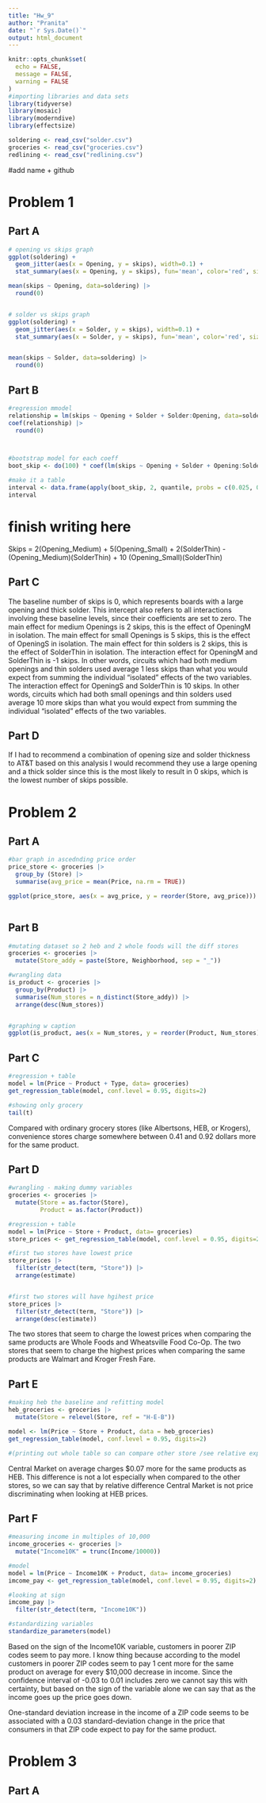 ```yaml
---
title: "Hw_9"
author: "Pranita"
date: "`r Sys.Date()`"
output: html_document
---
```


```r
knitr::opts_chunk$set(
  echo = FALSE,
  message = FALSE,
  warning = FALSE
)
#importing libraries and data sets
library(tidyverse)
library(mosaic)
library(moderndive)
library(effectsize)

soldering <- read_csv("solder.csv")
groceries <- read_csv("groceries.csv")
redlining <- read_csv("redlining.csv")


```

#add name + github


# Problem 1
## Part A
```r
# opening vs skips graph 
ggplot(soldering) + 
  geom_jitter(aes(x = Opening, y = skips), width=0.1) + 
  stat_summary(aes(x = Opening, y = skips), fun='mean', color='red', size=1) + labs(title = "Opening vs Skips for soldering", x = "Type of Opening", caption = "Comparing small, medium, and large openings on solder gun to see if there is a differnce in number of skips. \n It can be noted that the average skips for small openings are 11, for medium openings are 4 and for large openings are 2.") + theme_classic()

mean(skips ~ Opening, data=soldering) |>
  round(0)


# solder vs skips graph 
ggplot(soldering) + 
  geom_jitter(aes(x = Solder, y = skips), width=0.1) + 
  stat_summary(aes(x = Solder, y = skips), fun='mean', color='red', size=1) + labs(title = "Soldering type vs Skips for soldering", x = "Solder thickness", caption = "Comparing thick and thin alloys used to see if there is a differnce in number of skips. \n It can be noted that the average skips for thick alloys are 3, while it is 8 for thin alloys.") + theme_classic()


mean(skips ~ Solder, data=soldering) |>
  round(0)
```


## Part B


```r

#regression mmodel
relationship = lm(skips ~ Opening + Solder + Solder:Opening, data=soldering)
coef(relationship) |>
  round(0)



#bootstrap model for each coeff  
boot_skip <- do(100) * coef(lm(skips ~ Opening + Solder + Opening:Solder, data = resample(soldering)))

#make it a table
interval <- data.frame(apply(boot_skip, 2, quantile, probs = c(0.025, 0.975)))
interval
```
# finish writing here
Skips = 2(Opening_Medium) + 5(Opening_Small) + 2(SolderThin) - (Opening_Medium)(SolderThin) + 10 (Opening_Small)(SolderThin)




## Part C
The baseline number of skips is 0, which represents boards with a large opening and thick solder. This intercept also refers to all interactions involving these baseline levels, since their coefficients are set to zero.
The main effect for medium Openings is 2 skips, this is the effect of OpeningM in isolation. The main effect for small Openings is 5 skips, this is the effect of OpeningS in isolation. The main effect for thin solders is 2 skips, this is the effect of SolderThin in isolation. 
The interaction effect for OpeningM and SolderThin is -1 skips. In other words, circuits which had both medium openings and thin solders used average 1 less skips than what you would expect from summing the individual “isolated” effects of the two variables. 
The interaction effect for OpeningS and SolderThin is 10 skips. In other words, circuits which had both small openings and thin solders used average 10 more skips than what you would expect from summing the individual “isolated” effects of the two variables. 




## Part D
If I had to recommend a combination of opening size and solder thickness to AT&T based on this analysis I would recommend they use a large opening and a thick solder since this is the most likely to result in 0 skips, which is the lowest number of skips possible.



# Problem 2
## Part A
```r

#bar graph in ascednding price order
price_store <- groceries |>
  group_by (Store) |>
  summarise(avg_price = mean(Price, na.rm = TRUE))

ggplot(price_store, aes(x = avg_price, y = reorder(Store, avg_price))) + geom_col(color = "navy", fill = "lightblue") + labs(title = "Average cost of items by store", x = "Price ($)", y = "Store", caption = "Graphing the average price of products sold at each store from highest to lowest.") + theme_classic()



```

## Part B

```r

#mutating dataset so 2 heb and 2 whole foods will the diff stores
groceries <- groceries |>
  mutate(Store_addy = paste(Store, Neighborhood, sep = "_"))

#wrangling data
is_product <- groceries |>
  group_by(Product) |>
  summarise(Num_stores = n_distinct(Store_addy)) |>
  arrange(desc(Num_stores)) 


#graphing w caption
ggplot(is_product, aes(x = Num_stores, y = reorder(Product, Num_stores))) + geom_col(color = "navy", fill = "lightblue") + labs(title = "Number of stores certain products are found at", x = "Product", y = "Number of Stores", caption = "Graphing the average price of products sold at each store from highest to lowest.") + theme_classic()

```



## Part C

```r

#regression + table
model = lm(Price ~ Product + Type, data= groceries)
get_regression_table(model, conf.level = 0.95, digits=2)

#showing only grocery 
tail(t)

```

Compared with ordinary grocery stores (like Albertsons, HEB, or Krogers), convenience stores charge somewhere between 0.41 and 0.92 dollars more for the same product.


## Part D
```r

#wrangling - making dummy variables 
groceries <- groceries |>
  mutate(Store = as.factor(Store),
         Product = as.factor(Product))

#regression + table
model = lm(Price ~ Store + Product, data= groceries)
store_prices <- get_regression_table(model, conf.level = 0.95, digits=2)

#first two stores have lowest price
store_prices |>
  filter(str_detect(term, "Store")) |>
  arrange(estimate) 


#first two stores will have hgihest price
store_prices |>
  filter(str_detect(term, "Store")) |>
  arrange(desc(estimate)) 

```


The two stores that seem to charge the lowest prices when comparing the same products are Whole Foods and Wheatsville Food Co-Op. The two stores that seem to charge the highest prices when comparing the same products are Walmart and Kroger Fresh Fare.



## Part E
```r

#making heb the baseline and refitting model
heb_groceries <- groceries |>
  mutate(Store = relevel(Store, ref = "H-E-B"))

model <- lm(Price ~ Store + Product, data = heb_groceries)
get_regression_table(model, conf.level = 0.95, digits=2)

#(printing out whole table so can compare other store /see relative expense)

```

Central Market on average charges $0.07 more for the same products as HEB. This difference is not a lot especially when compared to the other stores, so we can say that by relative difference Central Market is not price discriminating when looking at HEB prices.


## Part F
```r

#measuring income in multiples of 10,000
income_groceries <- groceries |>
  mutate("Income10K" = trunc(Income/10000))

#model
model = lm(Price ~ Income10K + Product, data= income_groceries)
imcome_pay <- get_regression_table(model, conf.level = 0.95, digits=2)

#looking at sign 
imcome_pay |>
  filter(str_detect(term, "Income10K"))

#standardizing variables
standardize_parameters(model)

```

Based on the sign of the Income10K variable, customers in poorer ZIP codes seem to pay more. I know thing because according to the model customers in poorer ZIP codes seem to pay 1 cent more for the same product on average for every $10,000 decrease in income. Since the confidence interval of -0.03 to 0.01 includes zero we cannot say this with certainty, but based on the sign of the variable alone we can say that as the income goes up the price goes down.

One-standard deviation increase in the income of a ZIP code seems to be associated with
a 0.03 standard-deviation change in the price that consumers in that ZIP code expect to pay for the same product.


# Problem 3
## Part A
```r


```
